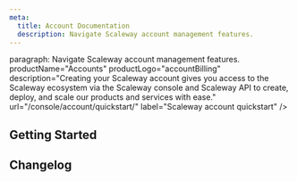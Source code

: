 ```yaml
---
meta:
  title: Account Documentation
  description: Navigate Scaleway account management features.
---
```


  paragraph: Navigate Scaleway account management features.
   productName="Accounts"
   productLogo="accountBilling"
   description="Creating your Scaleway account gives you access to the Scaleway ecosystem via the Scaleway console and Scaleway API to create, deploy, and scale our products and services with ease."
   url="/console/account/quickstart/"
   label="Scaleway account quickstart"
/>

## Getting Started

<Grid>
    <SummaryCard
        title="Quickstart"
        icon="rocket"
        description="Discover how to create an account in a few easy steps."
        label="View Quickstart"
        url="/console/account/quickstart/"
    />
    <SummaryCard
        title="Concepts"
        icon="info"
        description="Core concepts that give you a better understanding of your Scaleway account."
        label="View Concepts"
        url="/console/account/concepts/"
    />
    <SummaryCard
        title="How-Tos"
        icon="help-circle-outline"
        description="Learn how to manage your Scaleway account using the Scaleway console."
        label="View How-Tos"
        url="/console/account/how-to/"
    />
    <SummaryCard
        title="Additional Content"
        icon="book-open-outline"
        description="Go further with detailed, in-depth information on Scaleway accounts."
        label="View Additional Content"
        url="/console/account/reference-content/"
    />
</Grid>


<ClickableBanner
    productLogo="cli"
    title="Account API"
    description="Manage your Scaleway account using the Scaleway API."
    url="https://www.scaleway.com/en/developers/api/account/project-api/"
    label="Go to Account API"
/>

## Changelog

<ChangelogList
    productName="console"
    numberOfChanges={3}
/>
